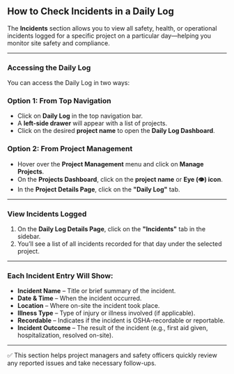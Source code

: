 ## **How to Check Incidents in a Daily Log**

The **Incidents** section allows you to view all safety, health, or operational incidents logged for a specific project on a particular day—helping you monitor site safety and compliance.

---

### **Accessing the Daily Log**

You can access the Daily Log in two ways:

### **Option 1: From Top Navigation**

- Click on **Daily Log** in the top navigation bar.
- A **left-side drawer** will appear with a list of projects.
- Click on the desired **project name** to open the **Daily Log Dashboard**.

### **Option 2: From Project Management**

- Hover over the **Project Management** menu and click on **Manage Projects**.
- On the **Projects Dashboard**, click on the **project name** or **Eye (👁️) icon**.
- In the **Project Details Page**, click on the **"Daily Log"** tab.

---

### **View Incidents Logged**

1. On the **Daily Log Details Page**, click on the **"Incidents"** tab in the sidebar.
2. You’ll see a list of all incidents recorded for that day under the selected project.

---

### **Each Incident Entry Will Show:**

- **Incident Name** – Title or brief summary of the incident.
- **Date & Time** – When the incident occurred.
- **Location** – Where on-site the incident took place.
- **Illness Type** – Type of injury or illness involved (if applicable).
- **Recordable** – Indicates if the incident is OSHA-recordable or reportable.
- **Incident Outcome** – The result of the incident (e.g., first aid given, hospitalization, resolved on-site).

---

✅ This section helps project managers and safety officers quickly review any reported issues and take necessary follow-ups.
